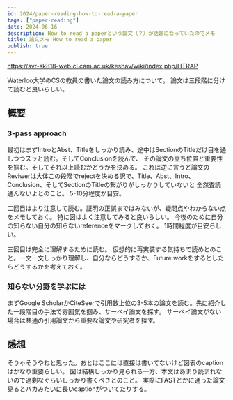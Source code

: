 ```yaml
---
id: 2024/paper-reading-how-to-read-a-paper
tags: ["paper-reading"]
date: 2024-06-16
description: How to read a paperという論文（？）が話題になっていたのでメモ
title: 論文メモ How to read a paper
publish: true
---
```


https://svr-sk818-web.cl.cam.ac.uk/keshav/wiki/index.php/HTRAP

Waterloo大学のCSの教員の書いた論文の読み方について。
論文は三段階に分けて読むと良いらしい。

## 概要

### 3-pass approach

最初はまずIntroとAbst、Titleをしっかり読み、途中はSectionのTitleだけ目を通しつつスッと読む。そしてConclusionを読んで、
その論文の立ち位置と重要性を掴む。そしてそれ以上読むかどうかを決める。
これは逆に言うと論文のReviwerは大体この段階でrejectを決める訳で、Title、Abst、Intro、Conclusion、そしてSectionのTitleの繋がりがしっかりしていないと
全然査読通んないよとのこと。
5-10分程度が目安。

二回目はより注意して読む。証明の正誤まではみないが、疑問点やわからない点をメモしておく。
特に図はよく注意してみると良いらしい。
今後のために自分の知らない自分の知らないreferenceをマークしておく。
1時間程度が目安らしい。

三回目は完全に理解するために読む。
仮想的に再実装する気持ちで読めとのこと。一文一文しっかり理解し、自分ならどうするか、Future workをするとしたらどうするかを考えておく。

### 知らない分野を学ぶには

まずGoogle ScholarかCiteSeerで引用数上位の3-5本の論文を読む。先に紹介した一段階目の手法で雰囲気を掴み、サーベイ論文を探す。
サーベイ論文がない場合は共通の引用論文から重要な論文や研究者を探す。

## 感想

そりゃそうやねと思った。あとはここには直接は書いてないけど図表のcaptionはかなり重要らしい。
図は結構しっかり見られる一方、本文はあまり読まれないので過剰なぐらいしっかり書くべきとのこと。
実際にFASTとかに通った論文見るとバカみたいに長いcaptionがついてたりする。
